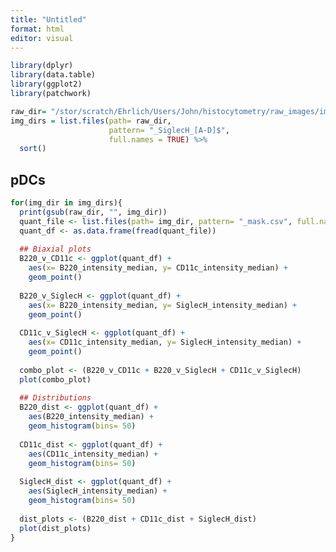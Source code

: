 ```yaml
---
title: "Untitled"
format: html
editor: visual
---
```


```r
library(dplyr)
library(data.table)
library(ggplot2)
library(patchwork)
```

```r
raw_dir= "/stor/scratch/Ehrlich/Users/John/histocytometry/raw_images/images_2023-08-10"
img_dirs = list.files(path= raw_dir,
                      pattern= "_SiglecH_[A-D]$",
                      full.names = TRUE) %>% 
  sort()
```

## pDCs
```r
for(img_dir in img_dirs){
  print(gsub(raw_dir, "", img_dir))
  quant_file <- list.files(path= img_dir, pattern= "_mask.csv", full.names= TRUE)
  quant_df <- as.data.frame(fread(quant_file))
  
  ## Biaxial plots 
  B220_v_CD11c <- ggplot(quant_df) +
    aes(x= B220_intensity_median, y= CD11c_intensity_median) +
    geom_point()
  
  B220_v_SiglecH <- ggplot(quant_df) +
    aes(x= B220_intensity_median, y= SiglecH_intensity_median) +
    geom_point() 
  
  CD11c_v_SiglecH <- ggplot(quant_df) +
    aes(x= CD11c_intensity_median, y= SiglecH_intensity_median) +
    geom_point() 
  
  combo_plot <- (B220_v_CD11c + B220_v_SiglecH + CD11c_v_SiglecH)
  plot(combo_plot)
  
  ## Distributions 
  B220_dist <- ggplot(quant_df) + 
    aes(B220_intensity_median) +
    geom_histogram(bins= 50)
  
  CD11c_dist <- ggplot(quant_df) + 
    aes(CD11c_intensity_median) +
    geom_histogram(bins= 50)
  
  SiglecH_dist <- ggplot(quant_df) + 
    aes(SiglecH_intensity_median) +
    geom_histogram(bins= 50)
  
  dist_plots <- (B220_dist + CD11c_dist + SiglecH_dist)
  plot(dist_plots)
}

```
